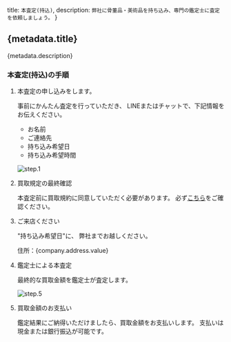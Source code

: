 
  title: `本査定(持込)`,
  description: `弊社に骨董品・美術品を持ち込み、専門の鑑定士に査定を依頼しましょう。`
}

## {metadata.title}

<p>{metadata.description}</p>

### 本査定(持込)の手順

<div className="stepper">

1. 本査定の申し込みをします。
    
    事前にかんたん査定を行っていただき、
    LINEまたはチャットで、下記情報をお伝えください。

    - お名前
    - ご連絡先
    - 持ち込み希望日
    - 持ち込み希望時間
    
    ![step.1](/home/step_line.webp)

1. 買取規定の最終確認
    
    本査定前に買取規約に同意していただく必要があります。
    必ず[こちら](/help/rule)をご確認ください。
    
1. ご来店ください
    
    "持ち込み希望日"に、
    弊社までお越しください。

    住所：{company.address.value}

1. 鑑定士による本査定
    
    最終的な買取金額を鑑定士が査定します。
    
    ![step.5](/home/step_carryin.webp)

1. 買取金額のお支払い

    鑑定結果にご納得いただけましたら、買取金額をお支払いします。
    支払いは現金または銀行振込が可能です。

</div>

